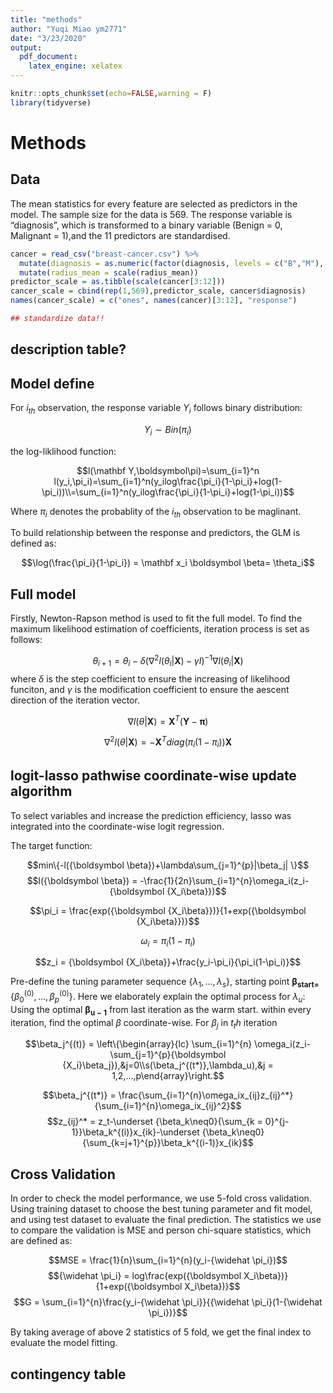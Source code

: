 ```yaml
---
title: "methods"
author: "Yuqi Miao ym2771"
date: "3/23/2020"
output: 
  pdf_document:
    latex_engine: xelatex
---
```


```r
knitr::opts_chunk$set(echo=FALSE,warning = F)
library(tidyverse)
```

# Methods

## Data

The mean statistics for every feature are selected as predictors in the model. The sample size for the data is 569. The response variable is  "diagnosis", which is transformed to a binary variable (Benign = 0, Malignant = 1),and the 11 predictors are standardised. 

```r
cancer = read_csv("breast-cancer.csv") %>% 
  mutate(diagnosis = as.numeric(factor(diagnosis, levels = c("B","M"), labels = c(0,1)))-1) %>% 
  mutate(radius_mean = scale(radius_mean))
predictor_scale = as.tibble(scale(cancer[3:12]))
cancer_scale = cbind(rep(1,569),predictor_scale, cancer$diagnosis)
names(cancer_scale) = c("ones", names(cancer)[3:12], "response")

## standardize data!!
```

## description table?

## Model define

For $i_{th}$ observation, the response variable $Y_i$ follows binary distribution:

$$Y_i\sim Bin(\pi_i)$$

the log-liklihood function:

$$l(\mathbf Y,\boldsymbol\pi)=\sum_{i=1}^n l(y_i,\pi_i)=\sum_{i=1}^n(y_ilog\frac{\pi_i}{1-\pi_i}+log(1-\pi_i))\\=\sum_{i=1}^n(y_ilog\frac{\pi_i}{1-\pi_i}+log(1-\pi_i))$$

Where $\pi_i$ denotes the probablity of the $i_{th}$ observation to be maglinant.

To build relationship between the response and predictors, the GLM is defined as:

$$\log(\frac{\pi_i}{1-\pi_i}) = \mathbf x_i \boldsymbol \beta= \theta_i$$



## Full model

Firstly, Newton-Rapson method is used to fit the full model. To find the maximum likelihood estimation of coefficients, iteration process is set as follows:

$$\theta_{i+1}  = \theta_{i} -\delta (\nabla^2l(\theta_{i}|\boldsymbol X)-\gamma I)^{-1}\nabla l(\theta_{i}|\boldsymbol X) $$
where $\delta$ is the step coefficient to ensure the increasing of likelihood funciton, and $\gamma$ is the modification coefficient to ensure the aescent direction of the iteration vector.

$$\nabla l(\theta|\boldsymbol X)=\mathbf X^T(\mathbf Y-\boldsymbol \pi)$$

$$\nabla^2 l(\theta|\boldsymbol X)=-\mathbf X^Tdiag(\pi_i(1-\pi_i))\mathbf X$$

## logit-lasso pathwise coordinate-wise update algorithm

To select variables and increase the prediction efficiency, lasso was integrated into the coordinate-wise logit regression. 

The target function:

$$min\{-l({\boldsymbol \beta})+\lambda\sum_{j=1}^{p}|\beta_j| \}$$
$$l({\boldsymbol \beta}) = -\frac{1}{2n}\sum_{i=1}^{n}\omega_i(z_i-{\boldsymbol {X_i\beta}})$$

$$\pi_i = \frac{exp({\boldsymbol {X_i\beta}})}{1+exp({\boldsymbol {X_i\beta}})}$$

$$\omega_i = \pi_i(1-\pi_i)$$

$$z_i = {\boldsymbol {X_i\beta}}+\frac{y_i-\pi_i}{\pi_i(1-\pi_i)}$$

Pre-define the tuning parameter sequence $\{\lambda_1,...,\lambda_s\}$, starting point ${\boldsymbol{\beta_{start=}}}\{\beta_0^{(0)},...,\beta_p^{(0)}\}$. Here we elaborately explain the optimal process for $\lambda_u$: Using the optimal $\boldsymbol {\beta_{u-1}}$ from last iteration as the warm start. within every iteration, find the optimal $\beta$ coordinate-wise.
For $\beta_j$ in $t_th$ iteration

$$\beta_j^{(t)} = \left\{\begin{array}{lc} \sum_{i=1}^{n} \omega_i(z_i-\sum_{j=1}^{p}{\boldsymbol {X_i}\beta_j}),&j=0\\s(\beta_j^{(t*)},\lambda_u),&j = 1,2,...,p\end{array}\right.$$

$$\beta_j^{(t*)} = \frac{\sum_{i=1}^{n}\omega_ix_{ij}z_{ij}^*}{\sum_{i=1}^{n}\omega_ix_{ij}^2}$$
$$z_{ij}^* = z_t-\underset {\beta_k\neq0}{\sum_{k = 0}^{j-1}}\beta_k^{(i)}x_{ik}-\underset {\beta_k\neq0}{\sum_{k=j+1}^{p}}\beta_k^{(i-1)}x_{ik}$$

## Cross Validation

In order to check the model performance, we use 5-fold cross validation. Using training dataset  to choose the best tuning parameter and fit model, and using test dataset to evaluate the final prediction. The statistics we use to compare the validation is MSE and person chi-square statistics, which are defined as:

$$MSE = \frac{1}{n}\sum_{i=1}^{n}(y_i-{\widehat \pi_i})$$
$${\widehat \pi_i} = log\frac{exp({\boldsymbol X_i\beta})}{1+exp({\boldsymbol X_i\beta})}$$
$$G = \sum_{i=1}^{n}\frac{y_i-{\widehat \pi_i}}{{\widehat \pi_i}(1-{\widehat \pi_i})}$$

By taking average of above 2 statistics of 5 fold, we get the final index to evaluate the model fitting.

## contingency table






